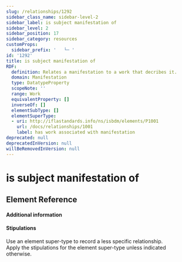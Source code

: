 ```yaml
---
slug: /relationships/1292
sidebar_class_name: sidebar-level-2
sidebar_label: is subject manifestation of
sidebar_level: 2
sidebar_position: 17
sidebar_category: resources
customProps:
  sidebar_prefix: '   └─ '
id: '1292'
title: is subject manifestation of
RDF:
  definition: Relates a manifestation to a work that decribes it.
  domain: Manifestation
  type: DatatypeProperty
  scopeNote: ''
  range: Work
  equivalentProperty: []
  inverseOf: []
  elementSubType: []
  elementSuperType:
  - uri: http://iflastandards.info/ns/isbdm/elements/P1001
    url: /docs/relationships/1001
    label: has work associated with manifestation
deprecated: null
deprecatedInVersion: null
willBeRemovedInVersion: null
---
```

# is subject manifestation of

## Element Reference
<ElementReference frontMatter={frontMatter} />

#### Additional information

#### Stipulations

<div className="stip">
  Use an element super-type to record a less specific relationship.
</div>

<div className="stip">
  Apply the stipulations for the element super-type unless indicated otherwise.
</div>
